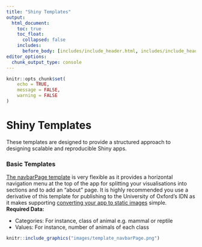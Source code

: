 ```yaml
---
title: "Shiny Templates"
output:
  html_document:
    toc: true
    toc_float:
      collapsed: false
    includes:
      before_body: [includes/include_header.html, includes/include_header_navpage.html]
editor_options: 
  chunk_output_type: console
---
```


```r
knitr::opts_chunk$set(
	echo = TRUE,
	message = FALSE,
	warning = FALSE
)
```

# Shiny Templates

These templates are designed to provide a structured approach to designing scalable and reproducible Shiny apps.

### Basic Templates


<div class="row">
   <div class="col-md-6">
   <span><a href="templates_barcharts.html">The navbarPage template</a> is very flexible as it provides a horizontal navigation menu at the top of the app for splitting your visualisations into sections and to add an "about" page. It is highly recommended you use a derivative of this template for publishing to the University of Oxford's IDN as it makes supporting [converting your app to static images](idn_info.html#static-image) simple.</span>
   <br>
   <strong>Required Data:</strong>
   <ul>
   <li>Categories: For instance, class of animal e.g. mammal or reptile</li>
   <li>Values: For instance, number of animals of each class</li>
   </ul>
   </div>
   <div class="col-md-5 vcenter">
```r
knitr::include_graphics("images/template_navbarPage.png")
```
   </div>
   </div>
   <br>
